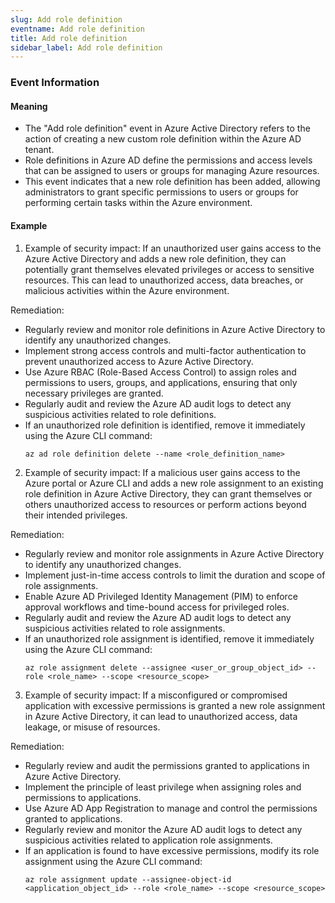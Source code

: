 ```yaml
--- 
slug: Add role definition
eventname: Add role definition
title: Add role definition
sidebar_label: Add role definition
---
```

                       
### Event Information

#### Meaning

- The "Add role definition" event in Azure Active Directory refers to the action of creating a new custom role definition within the Azure AD tenant.
- Role definitions in Azure AD define the permissions and access levels that can be assigned to users or groups for managing Azure resources.
- This event indicates that a new role definition has been added, allowing administrators to grant specific permissions to users or groups for performing certain tasks within the Azure environment.

#### Example

1. Example of security impact: If an unauthorized user gains access to the Azure Active Directory and adds a new role definition, they can potentially grant themselves elevated privileges or access to sensitive resources. This can lead to unauthorized access, data breaches, or malicious activities within the Azure environment.

Remediation:
- Regularly review and monitor role definitions in Azure Active Directory to identify any unauthorized changes.
- Implement strong access controls and multi-factor authentication to prevent unauthorized access to Azure Active Directory.
- Use Azure RBAC (Role-Based Access Control) to assign roles and permissions to users, groups, and applications, ensuring that only necessary privileges are granted.
- Regularly audit and review the Azure AD audit logs to detect any suspicious activities related to role definitions.
- If an unauthorized role definition is identified, remove it immediately using the Azure CLI command:
  ```
  az ad role definition delete --name <role_definition_name>
  ```

2. Example of security impact: If a malicious user gains access to the Azure portal or Azure CLI and adds a new role assignment to an existing role definition in Azure Active Directory, they can grant themselves or others unauthorized access to resources or perform actions beyond their intended privileges.

Remediation:
- Regularly review and monitor role assignments in Azure Active Directory to identify any unauthorized changes.
- Implement just-in-time access controls to limit the duration and scope of role assignments.
- Enable Azure AD Privileged Identity Management (PIM) to enforce approval workflows and time-bound access for privileged roles.
- Regularly audit and review the Azure AD audit logs to detect any suspicious activities related to role assignments.
- If an unauthorized role assignment is identified, remove it immediately using the Azure CLI command:
  ```
  az role assignment delete --assignee <user_or_group_object_id> --role <role_name> --scope <resource_scope>
  ```

3. Example of security impact: If a misconfigured or compromised application with excessive permissions is granted a new role assignment in Azure Active Directory, it can lead to unauthorized access, data leakage, or misuse of resources.

Remediation:
- Regularly review and audit the permissions granted to applications in Azure Active Directory.
- Implement the principle of least privilege when assigning roles and permissions to applications.
- Use Azure AD App Registration to manage and control the permissions granted to applications.
- Regularly review and monitor the Azure AD audit logs to detect any suspicious activities related to application role assignments.
- If an application is found to have excessive permissions, modify its role assignment using the Azure CLI command:
  ```
  az role assignment update --assignee-object-id <application_object_id> --role <role_name> --scope <resource_scope>
  ```


 